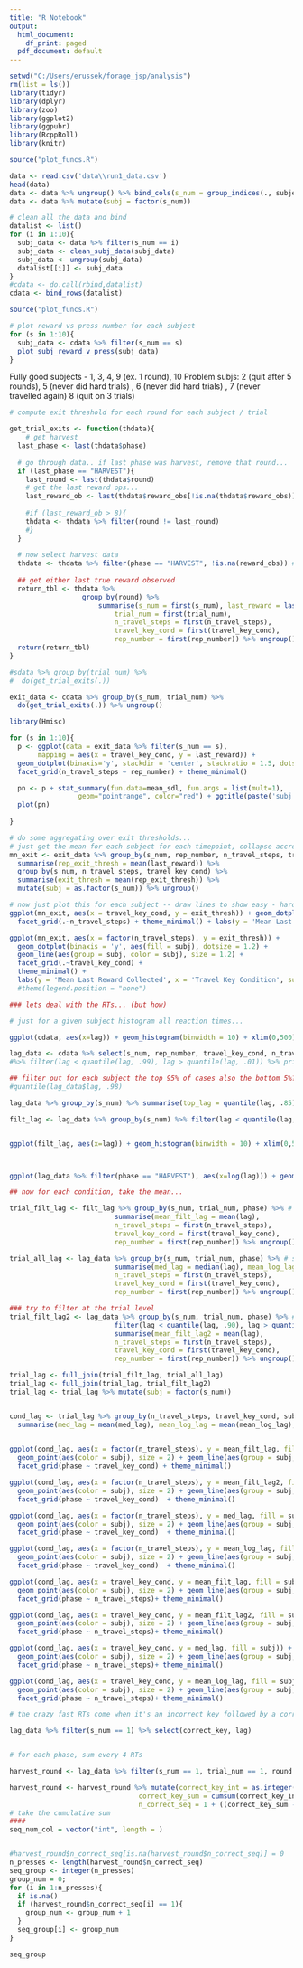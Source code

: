 ```yaml
---
title: "R Notebook"
output:
  html_document:
    df_print: paged
  pdf_document: default
---
```



```r
setwd("C:/Users/erussek/forage_jsp/analysis")
rm(list = ls())
library(tidyr)
library(dplyr)
library(zoo)
library(ggplot2)
library(ggpubr)
library(RcppRoll)
library(knitr)

```

```r
source("plot_funcs.R")

```


```r
data <- read.csv('data\\run1_data.csv')
head(data)
data <- data %>% ungroup() %>% bind_cols(s_num = group_indices(., subjectID))
data <- data %>% mutate(subj = factor(s_num))
```

```r
# clean all the data and bind
datalist <- list()
for (i in 1:10){
  subj_data <- data %>% filter(s_num == i)
  subj_data <- clean_subj_data(subj_data)
  subj_data <- ungroup(subj_data)
  datalist[[i]] <- subj_data
}
#cdata <- do.call(rbind,datalist)
cdata <- bind_rows(datalist)
```

```r
source("plot_funcs.R")

# plot reward vs press number for each subject
for (s in 1:10){
  subj_data <- cdata %>% filter(s_num == s)
  plot_subj_reward_v_press(subj_data)  
}

```

Fully good subjects - 1, 3, 4, 9 (ex. 1 round), 10
Problem subjs: 2 (quit after 5 rounds), 5 (never did hard trials) , 6 (never did hard trials) , 7 (never travelled again) 8 (quit on 3 trials)


```r

# compute exit threshold for each round for each subject / trial

get_trial_exits <- function(thdata){
    # get harvest
  last_phase <- last(thdata$phase)
  
  # go through data.. if last phase was harvest, remove that round... 
  if (last_phase == "HARVEST"){
    last_round <- last(thdata$round)
    # get the last reward ops...
    last_reward_ob <- last(thdata$reward_obs[!is.na(thdata$reward_obs)])
    
    #if (last_reward_ob > 8){
    thdata <- thdata %>% filter(round != last_round)
    #}
  }
  
  # now select harvest data
  thdata <- thdata %>% filter(phase == "HARVEST", !is.na(reward_obs)) # find out why reward_true has so many .na
  
  ## get either last true reward observed
  return_tbl <- thdata %>% 
                  group_by(round) %>% 
                      summarise(s_num = first(s_num), last_reward = last(reward_obs),
                          trial_num = first(trial_num),
                          n_travel_steps = first(n_travel_steps),
                          travel_key_cond = first(travel_key_cond),
                          rep_number = first(rep_number)) %>% ungroup()
  return(return_tbl)
}

#sdata %>% group_by(trial_num) %>%
#  do(get_trial_exits(.))

exit_data <- cdata %>% group_by(s_num, trial_num) %>%
  do(get_trial_exits(.)) %>% ungroup()

```




```r
library(Hmisc)

for (s in 1:10){
  p <- ggplot(data = exit_data %>% filter(s_num == s), 
       mapping = aes(x = travel_key_cond, y = last_reward)) +
  geom_dotplot(binaxis='y', stackdir = 'center', stackratio = 1.5, dotsize = 1.5) + 
  facet_grid(n_travel_steps ~ rep_number) + theme_minimal()

  pn <- p + stat_summary(fun.data=mean_sdl, fun.args = list(mult=1), 
                 geom="pointrange", color="red") + ggtitle(paste('subj: ', s))
  plot(pn)
  
}
```
```r
# do some aggregating over exit thresholds... 
# just get the mean for each subject for each timepoint, collapse accross rep number...
mn_exit <- exit_data %>% group_by(s_num, rep_number, n_travel_steps, travel_key_cond) %>%
  summarise(rep_exit_thresh = mean(last_reward)) %>% 
  group_by(s_num, n_travel_steps, travel_key_cond) %>%
  summarise(exit_thresh = mean(rep_exit_thresh)) %>%
  mutate(subj = as.factor(s_num)) %>% ungroup()

# now just plot this for each subject -- draw lines to show easy - hard effect
ggplot(mn_exit, aes(x = travel_key_cond, y = exit_thresh)) + geom_dotplot(binaxis = 'y', aes(fill = subj), dotsize = 1.2) + geom_line(aes(group = subj, color = subj), size = 1.2) +
  facet_grid(.~n_travel_steps) + theme_minimal() + labs(y = 'Mean Last Reward Collected', x = 'Travel Sequence', subtitle = '# Travel Presses') #theme(legend.position = "none")

ggplot(mn_exit, aes(x = factor(n_travel_steps), y = exit_thresh)) +
  geom_dotplot(binaxis = 'y', aes(fill = subj), dotsize = 1.2) + 
  geom_line(aes(group = subj, color = subj), size = 1.2) +
  facet_grid(.~travel_key_cond) + 
  theme_minimal() + 
  labs(y = 'Mean Last Reward Collected', x = 'Travel Key Condition', subtitle = '# Travel Presses') 
  #theme(legend.position = "none")

```

```r

### lets deal with the RTs... (but how)

# just for a given subject histogram all reaction times...

ggplot(cdata, aes(x=lag)) + geom_histogram(binwidth = 10) + xlim(0,500) + facet_wrap( ~ s_num)

lag_data <- cdata %>% select(s_num, rep_number, travel_key_cond, n_travel_steps, phase, trial_num, lag, correct_key, round) 
#%>% filter(lag < quantile(lag, .99), lag > quantile(lag, .01)) %>% print()

## filter out for each subject the top 95% of cases also the bottom 5%?
#quantile(lag_data$lag, .98)

lag_data %>% group_by(s_num) %>% summarise(top_lag = quantile(lag, .85), bottom_lag = quantile(lag,.2))

filt_lag <- lag_data %>% group_by(s_num) %>% filter(lag < quantile(lag, .90), lag > quantile(lag, .1)) %>% ungroup()


ggplot(filt_lag, aes(x=lag)) + geom_histogram(binwidth = 10) + xlim(0,500) + facet_wrap( ~ s_num)



ggplot(lag_data %>% filter(phase == "HARVEST"), aes(x=log(lag))) + geom_histogram(binwidth = .1) + xlim(0,10) + facet_wrap( ~ s_num)

## now for each condition, take the mean...

```
```r

trial_filt_lag <- filt_lag %>% group_by(s_num, trial_num, phase) %>% # should you also group by round                       
                          summarise(mean_filt_lag = mean(lag),
                          n_travel_steps = first(n_travel_steps),
                          travel_key_cond = first(travel_key_cond),
                          rep_number = first(rep_number)) %>% ungroup() %>% print()

trial_all_lag <- lag_data %>% group_by(s_num, trial_num, phase) %>% # should you also group by round                       
                          summarise(med_lag = median(lag), mean_log_lag = mean(log(lag)),
                          n_travel_steps = first(n_travel_steps),
                          travel_key_cond = first(travel_key_cond),
                          rep_number = first(rep_number)) %>% ungroup() %>% print()

### try to filter at the trial level
trial_filt_lag2 <- lag_data %>% group_by(s_num, trial_num, phase) %>% # should you also group by round  
                          filter(lag < quantile(lag, .90), lag > quantile(lag, .1)) %>%
                          summarise(mean_filt_lag2 = mean(lag),
                          n_travel_steps = first(n_travel_steps),
                          travel_key_cond = first(travel_key_cond),
                          rep_number = first(rep_number)) %>% ungroup() %>% print()

trial_lag <- full_join(trial_filt_lag, trial_all_lag)
trial_lag <- full_join(trial_lag, trial_filt_lag2)
trial_lag <- trial_lag %>% mutate(subj = factor(s_num))


cond_lag <- trial_lag %>% group_by(n_travel_steps, travel_key_cond, subj, phase) %>% 
  summarise(med_lag = mean(med_lag), mean_log_lag = mean(mean_log_lag), mean_filt_lag = mean(mean_filt_lag), mean_filt_lag2 = mean(mean_filt_lag2))
  

```

```r

ggplot(cond_lag, aes(x = factor(n_travel_steps), y = mean_filt_lag, fill = subj)) +
  geom_point(aes(color = subj), size = 2) + geom_line(aes(group = subj, color = subj), size = 1.2) +
  facet_grid(phase ~ travel_key_cond) + theme_minimal()

ggplot(cond_lag, aes(x = factor(n_travel_steps), y = mean_filt_lag2, fill = subj)) +
  geom_point(aes(color = subj), size = 2) + geom_line(aes(group = subj, color = subj), size = 1.2) +
  facet_grid(phase ~ travel_key_cond)  + theme_minimal()

ggplot(cond_lag, aes(x = factor(n_travel_steps), y = med_lag, fill = subj)) +
  geom_point(aes(color = subj), size = 2) + geom_line(aes(group = subj, color = subj), size = 1.2) +
  facet_grid(phase ~ travel_key_cond)  + theme_minimal()

ggplot(cond_lag, aes(x = factor(n_travel_steps), y = mean_log_lag, fill = subj)) +
  geom_point(aes(color = subj), size = 2) + geom_line(aes(group = subj, color = subj), size = 1.2) +
  facet_grid(phase ~ travel_key_cond)  + theme_minimal()

```
```r
ggplot(cond_lag, aes(x = travel_key_cond, y = mean_filt_lag, fill = subj)) +
  geom_point(aes(color = subj), size = 2) + geom_line(aes(group = subj, color = subj), size = 1.2) +
  facet_grid(phase ~ n_travel_steps)+ theme_minimal()

ggplot(cond_lag, aes(x = travel_key_cond, y = mean_filt_lag2, fill = subj)) +
  geom_point(aes(color = subj), size = 2) + geom_line(aes(group = subj, color = subj), size = 1.2) +
  facet_grid(phase ~ n_travel_steps)+ theme_minimal()

ggplot(cond_lag, aes(x = travel_key_cond, y = med_lag, fill = subj)) +
  geom_point(aes(color = subj), size = 2) + geom_line(aes(group = subj, color = subj), size = 1.2) +
  facet_grid(phase ~ n_travel_steps)+ theme_minimal()

ggplot(cond_lag, aes(x = travel_key_cond, y = mean_log_lag, fill = subj)) +
  geom_point(aes(color = subj), size = 2) + geom_line(aes(group = subj, color = subj), size = 1.2) +
  facet_grid(phase ~ n_travel_steps)+ theme_minimal()

```
```r
# the crazy fast RTs come when it's an incorrect key followed by a correct key... so should be able to fix this...

lag_data %>% filter(s_num == 1) %>% select(correct_key, lag)


# for each phase, sum every 4 RTs

harvest_round <- lag_data %>% filter(s_num == 1, trial_num == 1, round == 1, phase == "HARVEST")

harvest_round <- harvest_round %>% mutate(correct_key_int = as.integer(as.logical(correct_key)),
                                correct_key_sum = cumsum(correct_key_int),
                                n_correct_seq = 1 + ((correct_key_sum - 1) %% 4)) %>% print()
# take the cumulative sum
####
seq_num_col = vector("int", length = )



```


```r
#harvest_round$n_correct_seq[is.na(harvest_round$n_correct_seq)] = 0
n_presses <- length(harvest_round$n_correct_seq)
seq_group <- integer(n_presses)
group_num = 0;
for (i in 1:n_presses){
  if is.na()
  if (harvest_round$n_correct_seq[i] == 1){
    group_num <- group_num + 1
  }
  seq_group[i] <- group_num 
}
```


```r
seq_group


```


